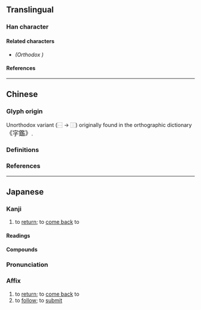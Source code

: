 {{also|歸|归}}
{{character info/new}}
==Translingual==
{{Han simplified forms|歸|帰|归}}

===Han character===
{{Han char|rn=50|rad=巾|as=07|sn=10|four=27027|canj=LLSMB,IHSMB|ids=⿲丿丿帚(G),⿲丶丿帚(T),⿲丨丿帚(JK)}}

====Related characters====
* {{l|mul|[[歸]]}} ''(Orthodox {{w|Traditional Chinese|traditional form}})''

====References====
{{Han ref|kx=0332.121|dkj=08930|dj=0638.110|hdz=10739.160|uh=5E30}}

----

==Chinese==

===Glyph origin===
Unorthodox variant {{Han simp|歸|nocap=y}} (⿱{{l|zh|[[𠂤]][[止]]}} → ⿰{{l|zh|[[丨]][[丿]]}}) originally found in the {{w|Yuan dynasty}} orthographic dictionary <big>《字鑑》</big>.

===Definitions===
{{zh-see|歸}}

===References===
{{R:twedu|A02075-005#31}}

----

==Japanese==
{{ja-kanji forms|帰|歸}}

===Kanji===
{{ja-kanji|grade=2|rs=巾07|kyu=歸}}

# to [[return]]; to [[come back]] to

====Readings====
{{ja-readings
|goon=き
|kanon=き
|kun=かえ-る, かえ-す, とつ-ぐ, おく-る
}}

====Compounds====
{{der2|ja
|{{ja-r|帰%依|き%え}}: {{q|Buddhism}} {{l|en|refuge}}
|{{ja-r|帰%化|き%か}}: {{l|en|naturalization}}
|{{ja-r|帰%還|き%かん}}: {{l|en|repatriation}}
|{{ja-r|帰%京|き%きょう}}: to {{l|en|return}} to the {{l|en|capital}} ({{l|en|Tokyo}})
|{{ja-r|帰%国|き%こく}}: to {{l|en|return}} to one's {{l|en|country}}
|{{ja-r|帰%順|き%じゅん}}: {{l|en|submission}} to a {{l|en|government}} or {{l|en|ruler}}
|{{ja-r|帰%省|き%せい}}: {{l|en|homecoming}}; to {{l|en|return}} {{l|en|home}}
|{{ja-r|帰%属|き%ぞく}}: {{q|psychology}} {{l|en|attribution}}
|{{ja-r|帰%宅|き%たく}}: to {{l|en|return}} {{l|en|home}}
|{{ja-r|帰%納|き%のう}}: {{l|en|inductive reasoning}}
|{{ja-r|帰%阪|き%はん}}: to {{l|en|return}} to {{l|en|Osaka}}
}}
{{ja-kanjitab|き|yomi=on}}

===Pronunciation===
{{ja-pron|き|y=on}}

===Affix===
{{ja-pos|affix|き}}

# to [[return]]; to [[come back]] to
# to [[follow]]; to [[submit]]

